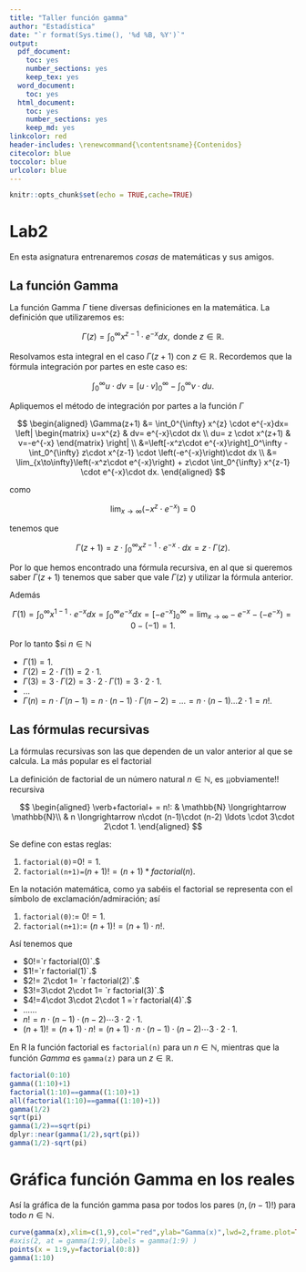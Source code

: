 ```yaml
---
title: "Taller función gamma"
author: "Estadística"
date: "`r format(Sys.time(), '%d %B, %Y')`"
output:
  pdf_document: 
    toc: yes
    number_sections: yes
    keep_tex: yes
  word_document:
    toc: yes
  html_document: 
    toc: yes
    number_sections: yes
    keep_md: yes
linkcolor: red
header-includes: \renewcommand{\contentsname}{Contenidos}
citecolor: blue
toccolor: blue
urlcolor: blue 
---
```


```r
knitr::opts_chunk$set(echo = TRUE,cache=TRUE)
```


# Lab2

En esta asignatura entrenaremos *cosas* de matemáticas y sus amigos.

## La función Gamma

La función Gamma $\Gamma$ tiene diversas definiciones en la matemática.
La definición que utilizaremos es:

$$ \Gamma(z)= \int_0^{\infty} x^{z-1} \cdot e^{-x}  dx, \mbox{ donde } z\in \mathbb{R}.$$



Resolvamos esta integral en el caso    $\Gamma(z+1)$ con  $z\in \mathbb{R}$. Recordemos que  la fórmula integración por partes en este caso es:


$$\int_{0}^{\infty} u \cdot d v =\left[u\cdot v \right]_0^\infty-\int_0^{\infty} v \cdot du.$$

Apliquemos el método de integración por partes a la función $\Gamma$

$$
\begin{aligned}
\Gamma(z+1) &=  \int_0^{\infty} x^{z} \cdot e^{-x}dx= 
\left|
\begin{matrix} u=x^{z}  & dv= e^{-x}\cdot  dx 
\\ du= z \cdot x^(z+1)  & v=-e^{-x} 
\end{matrix}
\right|
\\
&=\left[-x^z\cdot e^{-x}\right]_0^\infty
-\int_0^{\infty} z\cdot x^{z-1} \cdot \left(-e^{-x}\right)\cdot  dx
\\
&=
\lim_{x\to\infty}\left(-x^z\cdot e^{-x}\right)
+
z\cdot \int_0^{\infty} x^{z-1} \cdot e^{-x}\cdot dx.
\end{aligned}
$$

como

$$\lim_{x\to\infty}\left(-x^z\cdot e^{-x}\right)=0$$

tenemos que 

$$\Gamma(z+1)= 
z\cdot \int_0^{\infty} x^{z-1} \cdot e^{-x}\cdot  dx=z\cdot \Gamma(z).
$$

Por lo que hemos encontrado una fórmula recursiva, en al que si queremos saber $\Gamma(z+1)$ tenemos que  saber que vale $\Gamma(z)$ y utilizar la fórmula anterior.

Además 

$$\Gamma(1)=\int_0^{\infty} x^{1-1} \cdot e^{-x}  dx=\int_0^{\infty}  e^{-x}  dx=
\left[-e^{-x}\right]_{0}^{\infty}=\lim_{x\to \infty} -e^{-x}- \left( -e^{-x}\right)=0-(-1)=1.$$


Por lo tanto $si $n\in\mathbb{N}$

* $\Gamma(1)=1.$
* $\Gamma(2)=2 \cdot \Gamma(1)=2\cdot 1.$
* $\Gamma(3)= 3 \cdot\Gamma(2)= 3 \cdot 2 \cdot \Gamma(1)= 3\cdot 2 \cdot 1.$
* $\ldots$
* $\Gamma(n)= n \cdot\Gamma(n-1)= n \cdot (n-1) \cdot \Gamma(n-2)=\ldots=n\cdot (n-1)\ldots 2\cdot 1=n!.$



## Las fórmulas recursivas


La fórmulas recursivas son las que dependen de un valor anterior al que se calcula. La más popular es el factorial



La definición de factorial de un  número natural $n\in\mathbb{N}$,  es ¡¡obviamente!! recursiva

$$
\begin{aligned}
\verb+factorial+ = n!: & \mathbb{N} \longrightarrow  \mathbb{N}\\
& n \longrightarrow  n\cdot (n-1)\cdot (n-2) \ldots \cdot 3\cdot 2\cdot 1.
\end{aligned}
$$

Se define con estas reglas:


1. `factorial(0)`=$0!=1$. 
2. `factorial(n+1)=`$(n+1)!=(n+1)*factorial(n).$


En la notación matemática, como ya sabéis el factorial se representa con  el símbolo de exclamación/admiración; así 


1. `factorial(0)`:= $0!=1$.
2. `factorial(n+1)`:= $(n+1)!=(n+1)\cdot n!$.


Así tenemos que 

* $0!=`r factorial(0)`.$
* $1!=`r factorial(1)`.$
* $2!= 2\cdot 1= `r factorial(2)`.$
* $3!=3\cdot 2\cdot 1= `r factorial(3)`.$
* $4!=4\cdot 3\cdot 2\cdot 1 =`r factorial(4)`.$
* $\ldots \ldots$
* $n!= n\cdot (n-1) \cdot (n-2) \cdots 3\cdot 2\cdot 1.$
* $(n+1)!=  (n+1)\cdot n!= (n+1)\cdot n\cdot (n-1) \cdot (n-2) \cdots 3\cdot 2\cdot 1.$



En R la función factorial es `factorial(n)` para un $n\in\mathbb{N}$, mientras que  la función $Gamma$ es `gamma(z)` para un $z\in\mathbb{R}$.


```r
factorial(0:10)
gamma((1:10)+1)
factorial(1:10)==gamma((1:10)+1)
all(factorial(1:10)==gamma((1:10)+1))
gamma(1/2)
sqrt(pi)
gamma(1/2)==sqrt(pi)
dplyr::near(gamma(1/2),sqrt(pi))
gamma(1/2)-sqrt(pi)
```




# Gráfica función Gamma en los reales


Así la gráfica de la función gamma pasa por todos los pares $(n,(n-1)!)$ para todo $n \in \mathbb{N}.$

```r
curve(gamma(x),xlim=c(1,9),col="red",ylab="Gamma(x)",lwd=2,frame.plot=TRUE,main="Función Gamma")
#axis(2, at = gamma(1:9),labels = gamma(1:9) )
points(x = 1:9,y=factorial(0:8))
gamma(1:10)
```

















